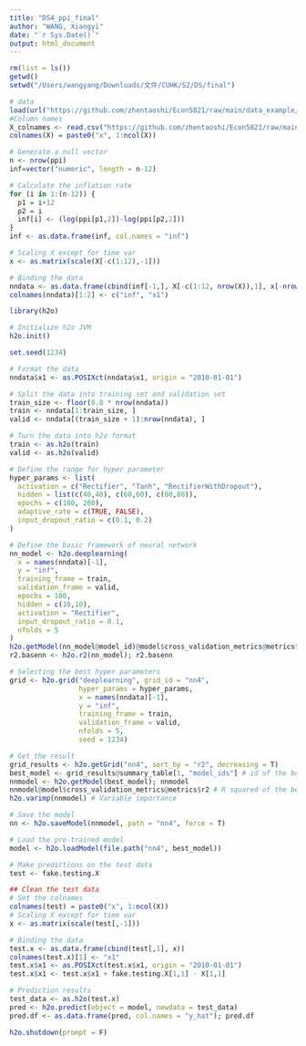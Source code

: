 ```yaml
---
title: "DS4_ppi_final"
author: "WANG, Xiangyi"
date: "`r Sys.Date()`"
output: html_document
---
```


```r
rm(list = ls())
getwd()
setwd("/Users/wangyang/Downloads/文件/CUHK/S2/DS/final")
```

```r
# data
load(url("https://github.com/zhentaoshi/Econ5821/raw/main/data_example/dataset_inf.Rdata"))
#Column names
X_colnames <- read.csv("https://github.com/zhentaoshi/Econ5821/raw/main/data_example/X_colnames.csv")
colnames(X) = paste0("x", 1:ncol(X))
```

```r
# Generate a null vector
n <- nrow(ppi)
inf=vector("numeric", length = n-12)

# Calculate the inflation rate
for (i in 1:(n-12)) {
  p1 = i+12
  p2 = i
  inf[i] <- (log(ppi[p1,2])-log(ppi[p2,2]))
}
inf <- as.data.frame(inf, col.names = "inf")

# Scaling X except for time var
x <- as.matrix(scale(X[-c(1:12),-1]))

# Binding the data
nndata <- as.data.frame(cbind(inf[-1,], X[-c(1:12, nrow(X)),1], x[-nrow(x),])) # first col will be y
colnames(nndata)[1:2] <- c("inf", "x1")
```

```r
library(h2o)

# Initialize h2o JVM
h2o.init()
```

```r
set.seed(1234)

# Format the data
nndata$x1 <- as.POSIXct(nndata$x1, origin = "2010-01-01")

# Split the data into training set and validation set
train_size <- floor(0.8 * nrow(nndata))
train <- nndata[1:train_size, ]
valid <- nndata[(train_size + 1):nrow(nndata), ]

# Turn the data into h2o format
train <- as.h2o(train)
valid <- as.h2o(valid)
```

```r
# Define the range for hyper parameter
hyper_params <- list(
  activation = c("Rectifier", "Tanh", "RectifierWithDropout"),
  hidden = list(c(40,40), c(60,60), c(80,80)),
  epochs = c(100, 200),
  adaptive_rate = c(TRUE, FALSE),
  input_dropout_ratio = c(0.1, 0.2)
)

# Define the basic framework of neural network
nn_model <- h2o.deeplearning(
  x = names(nndata)[-1],
  y = "inf",
  training_frame = train,
  validation_frame = valid, 
  epochs = 100,
  hidden = c(10,10),
  activation = "Rectifier",
  input_dropout_ratio = 0.1, 
  nfolds = 5
)
h2o.getModel(nn_model@model_id)@model$cross_validation_metrics@metrics$r2
r2.basenn <- h2o.r2(nn_model); r2.basenn
```

```r
# Selecting the best hyper parameters
grid <- h2o.grid("deeplearning", grid_id = "nn4", 
                 hyper_params = hyper_params,
                 x = names(nndata)[-1],
                 y = "inf",
                 training_frame = train, 
                 validation_frame = valid, 
                 nfolds = 5,
                 seed = 1234)

# Get the result
grid_results <- h2o.getGrid("nn4", sort_by = "r2", decreasing = T) 
best_model <- grid_results@summary_table[1, "model_ids"] # id of the best one
nnmodel <- h2o.getModel(best_model); nnmodel
nnmodel@model$cross_validation_metrics@metrics$r2 # R squared of the best model
h2o.varimp(nnmodel) # Variable importance

# Save the model
nn <- h2o.saveModel(nnmodel, path = "nn4", force = T)
```

```r
# Load the pre-trained model
model <- h2o.loadModel(file.path("nn4", best_model))

# Make predictions on the test data
test <- fake.testing.X

## Clean the test data
# Set the colnames
colnames(test) = paste0("x", 1:ncol(X))
# Scaling X except for time var
x <- as.matrix(scale(test[,-1]))

# Binding the data
test.x <- as.data.frame(cbind(test[,1], x))
colnames(test.x)[1] <- "x1"
test.x$x1 <- as.POSIXct(test.x$x1, origin = "2010-01-01")
test.x$x1 <- test.x$x1 + fake.testing.X[1,1] - X[1,1]

# Prediction results
test_data <- as.h2o(test.x)
pred <- h2o.predict(object = model, newdata = test_data)
pred.df <- as.data.frame(pred, col.names = "y_hat"); pred.df
```

```r
h2o.shutdown(prompt = F)
```
